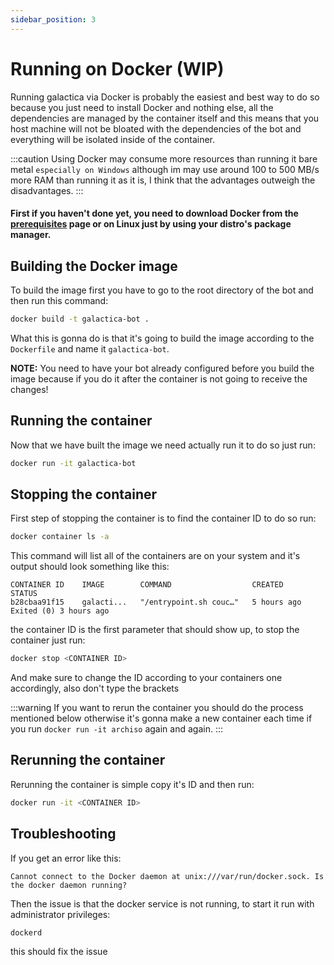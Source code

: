 ```yaml
---
sidebar_position: 3
---
```


# Running on Docker (WIP)

Running galactica via Docker is probably the easiest and best way to do so because you just need to install Docker and nothing else, all the dependencies are managed by the container itself and this means that you host machine will not be bloated with the dependencies of the bot and everything will be isolated inside of the container.

:::caution
Using Docker may consume more resources than running it bare metal `especially on Windows` although im may use around 100 to 500 MB/s more RAM than running it as it is, I think that the advantages outweigh the disadvantages.
:::

#### First if you haven't done yet, you need to download Docker from the [prerequisites](../intro.mdx) page or on Linux just by using your distro's package manager.

## Building the Docker image

To build the image first you have to go to the root directory of the bot and then run this command:

```bash
docker build -t galactica-bot .
```

What this is gonna do is that it's going to build the image according to the `Dockerfile` and name it `galactica-bot`.

**NOTE:** You need to have your bot already configured before you build the image because if you do it after the container is not going to receive the changes!

## Running the container

Now that we have built the image we need actually run it to do so just run:

```bash
docker run -it galactica-bot
```

## Stopping the container

First step of stopping the container is to find the container ID to do so run:

```bash
docker container ls -a
```

This command will list all of the containers are on your system and it's output should look something like this:

```text title="Command output:"
CONTAINER ID    IMAGE        COMMAND                  CREATED        STATUS
b28cbaa91f15    galacti...   "/entrypoint.sh couc…"   5 hours ago    Exited (0) 3 hours ago
```

the container ID is the first parameter that should show up, to stop the container just run:

```bash
docker stop <CONTAINER ID>
```

And make sure to change the ID according to your containers one accordingly, also don't type the brackets

:::warning
If you want to rerun the container you should do the process mentioned below otherwise it's gonna make a new container each time if you run `docker run -it archiso` again and again.
:::

## Rerunning the container

Rerunning the container is simple copy it's ID and then run:

```bash
docker run -it <CONTAINER ID>
```

## Troubleshooting

If you get an error like this:

```
Cannot connect to the Docker daemon at unix:///var/run/docker.sock. Is the docker daemon running?
```

Then the issue is that the docker service is not running, to start it run with administrator privileges:

```bash
dockerd
```

this should fix the issue
